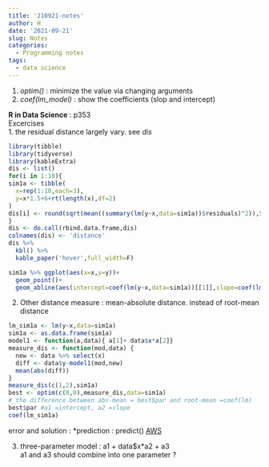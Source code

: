 ```yaml
---
title: '210921-notes'
author: H
date: '2021-09-21'
slug: Notes
categories:
  - Programming notes
tags:
  - data science
---
```

1. *optim()* : minimize the value via changing arguments
1. *coef(lm_model)* : show the coefficients (slop and intercept)



**R in Data Science** : p353 <br />
Excercises<br />
1. the residual distance largely vary.
see *dis*
```r
library(tibble)
library(tidyverse)
library(kableExtra)
dis <- list()
for(i in 1:10){
sim1a <- tibble(
  x=rep(1:10,each=3),
  y=x*1.5+6+rt(length(x),df=2)
)
dis[i] <- round(sqrt(mean((summary(lm(y~x,data=sim1a))$residuals)^2)),5)
}
dis <- do.call(rbind.data.frame,dis)
colnames(dis) <- 'distance'
dis %>% 
  kbl() %>% 
  kable_paper('hover',full_width=F)

sim1a %>% ggplot(aes(x=x,y=y))+
  geom_point()+
  geom_abline(aes(intercept=coef(lm(y~x,data=sim1a))[[1]],slope=coef(lm(y~x,data=sim1a))[[2]]))

```

2. Other distance measure : mean-absolute distance.
 instead of root-mean distance
```r
lm_sim1a <- lm(y~x,data=sim1a)
sim1a <- as.data.frame(sim1a)
model1 <- function(a,data){ a[1]+ data$x*a[2]}
measure_dis <- function(mod,data) {
  new <- data %>% select(x)
  diff <- data$y-model1(mod,new)
  mean(abs(diff))
}
measure_dis(c(1,2),sim1a)
best <- optim(c(0,0),measure_dis,data=sim1a)
# the difference between abs-mean = best$par and root-mean =coef(lm)
best$par #a1 =intercept, a2 =slope
coef(lm_sim1a)
```
error and solution : 
*prediction : predict() 
[AWS](https://statisticsglobe.com/error-in-model-frame-default-must-be-data-frame-in-r)

3. three-parameter model : a1 + data$x*a2 + a3 <br />
a1 and a3 should combine into one parameter ? 





